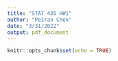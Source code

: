 ```yaml
---
title: "STAT 435 HW1"
author: "Peiran Chen"
date: "3/31/2022"
output: pdf_document
---
```


```r
knitr::opts_chunk$set(echo = TRUE)
```

